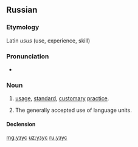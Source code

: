==Russian==

===Etymology===
Latin ''usus'' (use, experience, skill)

===Pronunciation===
* {{ru-IPA|у́зус}}

===Noun===
{{ru-noun|у́зус|m-in|у́зуса|у́зусы}}

# {{cx|legal|lang=ru}} [[usage]], [[standard]], [[customary]] [[practice]].
# {{cx|linguistics|lang=ru}} The generally accepted use of language units.

====Declension====
{{ru-noun-1|у́зус}}

[[mg:узус]]
[[uz:узус]]
[[ru:узус]]